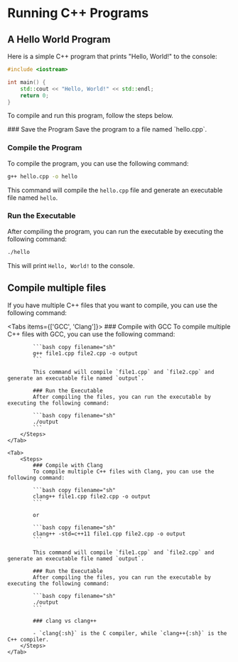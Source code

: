

# Running C++ Programs

## A Hello World Program

Here is a simple C++ program that prints "Hello, World!" to the console:

```cpp
#include <iostream>

int main() {
    std::cout << "Hello, World!" << std::endl;
    return 0;
}
```

To compile and run this program, follow the steps below.

<Steps>
### Save the Program
Save the program to a file named `hello.cpp`.

### Compile the Program
To compile the program, you can use the following command:

```bash copy filename="sh"
g++ hello.cpp -o hello
```

This command will compile the `hello.cpp` file and generate an executable file named `hello`.

### Run the Executable
After compiling the program, you can run the executable by executing the following command:

```bash copy filename="sh"
./hello
```

This will print `Hello, World!` to the console.
</Steps>


## Compile multiple files

If you have multiple C++ files that you want to compile, you can use the following command:

<Tabs items={['GCC', 'Clang']}>
    <Tab>
        <Steps>
            ### Compile with GCC
            To compile multiple C++ files with GCC, you can use the following command:

            ```bash copy filename="sh"
            g++ file1.cpp file2.cpp -o output
            ```

            This command will compile `file1.cpp` and `file2.cpp` and generate an executable file named `output`.

            ### Run the Executable
            After compiling the files, you can run the executable by executing the following command:

            ```bash copy filename="sh"
            ./output
            ```
        </Steps>
    </Tab>

    <Tab>
        <Steps>
            ### Compile with Clang
            To compile multiple C++ files with Clang, you can use the following command:

            ```bash copy filename="sh"
            clang++ file1.cpp file2.cpp -o output
            ```

            or

            ```bash copy filename="sh"
            clang++ -std=c++11 file1.cpp file2.cpp -o output
            ```

            This command will compile `file1.cpp` and `file2.cpp` and generate an executable file named `output`.

            ### Run the Executable
            After compiling the files, you can run the executable by executing the following command:

            ```bash copy filename="sh"
            ./output
            ```

            ### clang vs clang++

            - `clang{:sh}` is the C compiler, while `clang++{:sh}` is the C++ compiler.
        </Steps>
    </Tab>
</Tabs>
